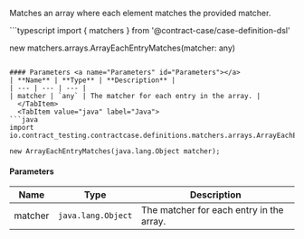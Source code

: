 
Matches an array where each element matches the provided matcher.

<Tabs groupId="language">
  <TabItem value="typescript" label="Typescript">
```typescript
import { matchers } from '@contract-case/case-definition-dsl'

new matchers.arrays.ArrayEachEntryMatches(matcher: any)
```

#### Parameters <a name="Parameters" id="Parameters"></a>
| **Name** | **Type** | **Description** |
| --- | --- | --- |
| matcher | `any` | The matcher for each entry in the array. |
  </TabItem>
  <TabItem value="java" label="Java">
```java
import io.contract_testing.contractcase.definitions.matchers.arrays.ArrayEachEntryMatches;

new ArrayEachEntryMatches(java.lang.Object matcher);
```

#### Parameters <a name="Parameters" id="Parameters"></a>
| **Name** | **Type** | **Description** |
| --- | --- | --- |
| matcher | `java.lang.Object` | The matcher for each entry in the array. |
  </TabItem>
</Tabs>
